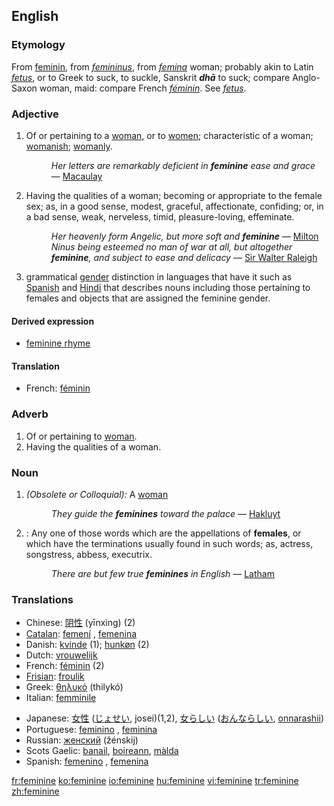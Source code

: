 {{see|féminine}}
{{wikipedia}}
==English==
===Etymology===
From {{OF.}} [[feminin]], from {{L.}} ''[[femininus]]'', from ''[[femina]]'' woman; probably akin to Latin ''[[fetus]]'', or to Greek to suck, to suckle, Sanskrit '''''dhā''''' to suck; compare Anglo-Saxon ''{{IPAchar|[[fǣmme]]}}'' woman, maid: compare French ''[[féminin]]''. See ''[[fetus]]''.

===Adjective===
{{en-adj}}
#Of or pertaining to a [[woman]], or to [[women]]; characteristic of a woman; [[womanish]]; [[womanly]].
#:''Her letters are remarkably deficient in '''feminine''' ease and grace'' — [[Macaulay]]
#Having the qualities of a woman; becoming or appropriate to the female sex; as, in a good sense, modest, graceful, affectionate, confiding; or, in a bad sense, weak, nerveless, timid, pleasure-loving, effeminate.
#:''Her heavenly form Angelic, but more soft and '''feminine''''' — [[Milton]]
#:''Ninus being esteemed no man of war at all, but altogether '''feminine''', and subject to ease and delicacy'' — [[Sir Walter Raleigh]]
#grammatical [[gender]] distinction in languages that have it such as [[Spanish]] and [[Hindi]] that describes nouns including those pertaining to females and objects that are assigned the feminine gender.

====Derived expression====
* [[feminine rhyme]] {{prosody}}

====Translation====
{{top}}
*French: [[féminin]]
{{bottom}}

===Adverb===
{{en-adv}}
#Of or pertaining to [[woman]].
#Having the qualities of a woman.

===Noun===
{{en-noun}}
#''(Obsolete or Colloquial):'' A [[woman]]
#:''They guide the '''feminines''' toward the palace'' — [[Hakluyt]]
#{{Grammar}}: Any one of those words which are the appellations of '''females''', or which have the terminations usually found in such words; as, actress, songstress, abbess, executrix.
#:''There are but few true '''feminines''' in English'' — [[Latham]]

=== Translations ===
{{top}}
*Chinese: [[阴性]] (yīnxìng) (2)
*[[Catalan]]: [[femení]] {{m}}, [[femenina]] {{f}}
*Danish: [[kvinde]] {{c}} (1); [[hunkøn]] {{n}} (2)
*Dutch: [[vrouwelijk]]
*French: [[féminin]] {{m}} (2)
*[[Frisian]]: [[froulik]]
*Greek: [[θηλυκό]] (thilykó)
*Italian: [[femminile]]
{{mid}}
*Japanese: [[女性]] ([[じょせい]], josei)(1,2), [[女らしい]] ([[おんならしい]], [[onnarashii]])
*Portuguese: [[feminino]] {{m}}, [[feminina]] {{f}}
*Russian: [[женский]] (žénskij)
*Scots Gaelic: [[banail]], [[boireann]], [[màlda]]
*Spanish: [[femenino]] {{m}}, [[femenina]] {{f}}
{{bottom}}

[[fr:feminine]]
[[ko:feminine]]
[[io:feminine]]
[[hu:feminine]]
[[vi:feminine]]
[[tr:feminine]]
[[zh:feminine]]